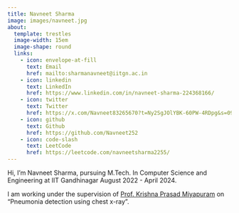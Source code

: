 ```yaml
---
title: Navneet Sharma
image: images/navneet.jpg
about:
  template: trestles
  image-width: 15em
  image-shape: round
  links:
    - icon: envelope-at-fill
      text: Email
      href: mailto:sharmanavneet@iitgn.ac.in
    - icon: linkedin
      text: LinkedIn
      href: https://www.linkedin.com/in/navneet-sharma-224368166/
    - icon: twitter
      text: Twitter
      href: https://x.com/Navneet83265670?t=Ny2SgJOlYBK-60PW-4RDpg&s=09
    - icon: github
      text: Github
      href: https://github.com/Navneet252
    - icon: code-slash
      text: LeetCode
      href: https://leetcode.com/navneetsharma2255/
---
```


Hi, I'm Navneet Sharma, pursuing M.Tech. In Computer Science and Engineering at IIT Gandhinagar August 2022 - April 2024.

I am working under the supervision of [Prof.&nbsp;Krishna Prasad Miyapuram](https://iitgn.ac.in/faculty/cse/krishna) on “Pneumonia detection using chest x-ray”.

